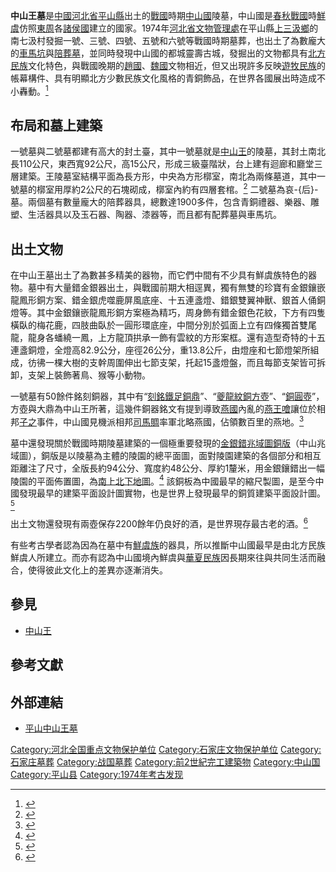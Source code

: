 {{Not|中山陵}}
{{文物保护单位
|名称 = 中山古城遗址
|图片 = [[File:Zhongshan_Zhaoyutu.jpg|180px]]
|说明 = 中山兆域圖
|级别 = 全国
|省名 = 
|市/县名 = 
|所在 = 河北省平山县
|坐标 =
|分类 =古墓葬
|时代 = <!-- 文物建成的时代 -->
|编号 = 3-206
|登录 = 
}}
'''中山王墓'''是[[中國|中國]][[河北省|河北省]][[平山縣|平山縣]]出土的[[戰國|戰國]]時期[[中山國|中山國]]陵墓，中山國是[[春秋戰國|春秋戰國]]時[[鮮虞|鮮虞]]仿照[[東周|東周]]各[[諸侯國|諸侯國]]建立的國家。1974年[[河北省文物管理處|河北省文物管理處]]在平山縣[[上三汲鄉|上三汲鄉]]的南七汲村發掘一號、三號、四號、五號和六號等戰國時期墓葬，也出土了為數龐大的[[車馬坑|車馬坑]]與[[陪葬墓|陪葬墓]]，並同時發現中山國的都城靈壽古城，發掘出的文物都具有[[北方民族|北方民族]]文化特色，與戰國晚期的[[趙國|趙國]]、[[魏国_(战国)|魏國]]文物相近，但又出現許多反映[[遊牧民族|遊牧民族]]的帳幕構件、具有明顯北方少數民族文化風格的青銅飾品，在世界各國展出時造成不小轟動。<ref name="A">{{cite book | language = zh-tw | author = 通鑑文化編輯部| coauthors =  | title = 《古墓探秘》 | date = 2005年初版 | location =  | publisher = 通鑑文化 | isbn = 9867171039 | pages = P.26~27 }}</ref>

==布局和墓上建築==
一號墓與二號墓都建有高大的封土臺，其中一號墓就是[[中山王Cuo|中山王]]{{缺字|cuo4|1}}的陵墓，其封土南北長110公尺，東西寬92公尺，高15公尺，形成三級臺階狀，台上建有迴廊和廳堂三層建築。王陵墓室結構平面為長方形，中央為方形槨室，南北為兩條墓道，其中一號墓的槨室用厚約2公尺的石塊砌成，槨室內約有四層套棺。<ref name=B>{{cite web|author=王世民|title=平山中山王墓|url=http://203.68.243.199/cpedia/Content.asp?ID=69302|publisher=中國大百科 智慧藏|accessdate=2013-04-03|deadurl=yes|archiveurl=https://archive.is/20130826235624/http://203.68.243.199/cpedia/Content.asp?ID=69302|archivedate=2013-08-26}}</ref> 二號墓為哀-{后}-墓。{{R|D}}兩個墓有數量龐大的陪葬器具，總數達1900多件，包含青銅禮器、樂器、雕塑、生活器具以及玉石器、陶器、漆器等，而且都有配葬墓與車馬坑。{{R|B}}

==出土文物==
在中山王墓出土了為數甚多精美的器物，而它們中間有不少具有鮮虞族特色的器物。墓中有大量錯金銀器出土，與戰國前期大相逕異，獨有無雙的珍寶有金銀鑲嵌龍鳳形銅方案、錯金銀虎噬鹿屏風底座、十五連盞燈、錯銀雙翼神獸、銀首人俑銅燈等。其中金銀鑲嵌龍鳳形銅方案極為精巧，周身飾有錯金銀色花紋，下方有四隻橫臥的梅花鹿，四肢曲臥於一圓形環底座，中間分別於弧面上立有四條獨首雙尾龍，龍身各蟠繞一鳳，上方龍頂拱承一飾有雲紋的方形案框。還有造型奇特的十五連盞銅燈，全燈高82.9公分，座徑26公分，重13.8公斤，由燈座和七節燈架所組成，彷彿一棵大樹的支幹周圍伸出七節支架，托起15盞燈盤，而且每節支架皆可拆卸，支架上裝飾著鳥、猴等小動物。{{R|A}}

一號墓有50餘件銘刻銅器，其中有“[[中山王鐵足銅鼎|刻銘鐵足銅鼎]]”、“[[夔龍紋銅方壺|夔龍紋銅方壺]]”、“[[銅圓壺|銅圓壺]]”，方壺與大鼎為中山王{{缺字|cuo4|1}}所著，這幾件銅器銘文有提到導致[[燕國|燕國]]內亂的[[燕王噲|燕王噲]]讓位於相邦[[子之|子之]]事件，中山國見機派相邦[[司馬賙|司馬賙]]率軍北略燕國，佔領數百里的燕地。<ref name=C>{{cite book|author=朱德熙， 裘锡圭|title=平山中山王墓铜器铭文的初步研究|year=1979|publisher=Z|location=中國|pages=1|url=http://www.cangjie.info/public/ftp/ftp/reading_group/zhongshan/zhuDexi_1979_pingshan.pdf}}{{dead link|date=2017年11月 |bot=InternetArchiveBot |fix-attempted=yes }}</ref> 

墓中還發現關於戰國時期陵墓建築的一個極重要發現的[[金銀錯兆域圖銅版|金銀錯兆域圖銅版]]（中山兆域圖），銅版是以陵墓為主體的陵園的總平面圖，面對陵園建築的各個部分和相互距離注了尺寸，全版長約94公分、寬度約48公分、厚約1釐米，用金銀鑲錯出一幅陵園的平面佈置圖，為[[南上北下地圖|南上北下地圖]]。<ref name=D>{{cite book|author=傅熹年|title=战国中山王 墓出土的《兆域图》及其陵园规制的研究|year=1980|publisher=《考古学报》|location=中國|pages=|url=http://www.cnki.com.cn/Article/CJFDTotal-KGXB198001004.htm|access-date=2013-04-13|archive-date=2016-03-04|archive-url=https://web.archive.org/web/20160304114610/http://www.cnki.com.cn/Article/CJFDTotal-KGXB198001004.htm|dead-url=no}}</ref> 該銅板為中國最早的縮尺製圖，是至今中國發現最早的建築平面設計圖實物，也是世界上發現最早的銅質建築平面設計圖。<ref name=E>{{cite web|author=秦進才、宋燕鵬|title=【河北影響中國的一百件事】9：中山王墓的發現|url=http://www.hebradio.com/jssy/201303/t20130314_1105502.html|publisher=河北電台生活廣播|accessdate=2013-04-03|deadurl=yes|archiveurl=https://archive.is/20130426130712/http://www.hebradio.com/jssy/201303/t20130314_1105502.html|archivedate=2013-04-26}}</ref>

出土文物還發現有兩壺保存2200餘年仍良好的酒，是世界現存最古老的酒。<ref name=F>{{cite web  |author=   |title= 中山王酒：世界最古老的酒  |url= http://food.chinese.cn/article/2009-09/27/content_1238.htm  |publisher= 中国网  |accessdate= 2013-04-03  }}{{Dead link|date=2019年11月 |bot=InternetArchiveBot |fix-attempted=yes }}</ref>

有些考古學者認為因為在墓中有[[鮮虞|鮮虞族]]的器具，所以推斷中山國最早是由北方民族鮮虞人所建立。而亦有認為中山國境內鮮虞與[[華夏民族|華夏民族]]因長期來往與共同生活而融合，使得彼此文化上的差異亦逐漸消失。 {{R|A}}

==參見==
*[[中山王Cuo|中山王]]{{缺字|cuo4|1}}

==參考文獻==
{{reflist}}

==外部連結==
*[http://www.xiexingcun.com/cihai/P%5CP0432.htm 平山中山王墓] {{Wayback|url=http://www.xiexingcun.com/cihai/P%5CP0432.htm |date=20160304090209 }}

{{河北全国重点文物保护单位}}
{{中华人民共和国国家考古遗址公园}}

[[Category:河北全国重点文物保护单位|Category:河北全国重点文物保护单位]]
[[Category:石家庄文物保护单位|Category:石家庄文物保护单位]]
[[Category:石家庄墓葬|Category:石家庄墓葬]]
[[Category:战国墓葬|Category:战国墓葬]]
[[Category:前2世紀完工建築物|Category:前2世紀完工建築物]]
[[Category:中山国|Category:中山国]]
[[Category:平山县|Category:平山县]]
[[Category:1974年考古发现|Category:1974年考古发现]]